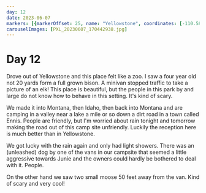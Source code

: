 ```yaml
---
day: 12
date: 2023-06-07
markers: [{markerOffset: 25, name: "Yellowstone", coordinates: [-110.5885, 44.4280]},{markerOffset: -15, name: "Ennis", coordinates: [-111.7319, 45.3491]}]
carouselImages: [PXL_20230607_170442938.jpg]
---
```

# Day 12

Drove out of Yellowstone and this place felt like a zoo. I saw a four year old not 20 yards form a full grown bison. A minivan stopped traffic to take a picture of an elk! This place is beautiful, but the people in this park by and large do not know how to behave in this setting. It's kind of scary.

We made it into Montana, then Idaho, then back into Montana and are camping in a valley near a lake a mile or so down a dirt road in a town called Ennis. People are friendly, but I'm worried about rain tonight and tomorrow making the road out of this camp site unfriendly. Luckily the reception here is much better than in Yellowstone.

We got lucky with the rain again and only had light showers. There was an (unleashed) dog by one of the vans in our campsite that seemed a little aggressive towards Junie and the owners could hardly be bothered to deal with it. People.

On the other hand we saw two small moose 50 feet away from the van. Kind of scary and very cool!
